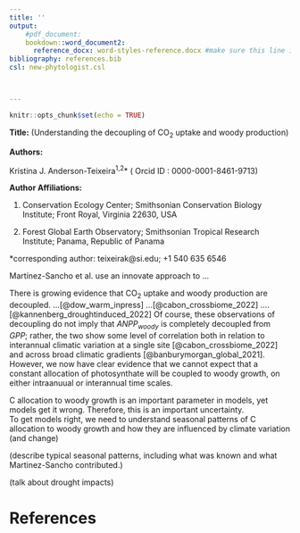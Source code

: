 ```yaml
---
title: ''
output: 
    #pdf_document: 
    bookdown::word_document2: 
      reference_docx: word-styles-reference.docx #make sure this line is indented! see this guide for formatting: https://rmarkdown.rstudio.com/articles_docx.html
bibliography: references.bib
csl: new-phytologist.csl



---
```

```r
knitr::opts_chunk$set(echo = TRUE)
```


\raggedright

**Title:** (Understanding the decoupling of CO~2~ uptake and woody production)

**Authors:** 

Kristina J. Anderson-Teixeira^1,2^* ( Orcid ID : 0000-0001-8461-9713)




**Author Affiliations:**

1. Conservation Ecology Center; Smithsonian Conservation Biology Institute; Front Royal, Virginia 22630, USA

2. Forest Global Earth Observatory; Smithsonian Tropical Research Institute; Panama, Republic of Panama



*corresponding author: teixeirak@si.edu; +1 540 635 6546

\newpage

 
Martínez-Sancho et al. use an innovate approach to …
 
There is growing evidence that CO~2~ uptake and woody production are decoupled. 
...[@dow_warm_inpress]
...[@cabon_crossbiome_2022] 
…. [@kannenberg_droughtinduced_2022]
Of course, these observations of decoupling do not imply that *ANPP~woody~* is completely decoupled from *GPP*; rather, the two show some level of correlation both in relation to interannual climatic variation at a single site [@cabon_crossbiome_2022] and across broad climatic gradients [@banburymorgan_global_2021]. 
However, we now have clear evidence that we cannot expect that a constant allocation of photosynthate will be coupled to woody growth, on either intraanuual or interannual time scales.
 
C allocation to woody growth is an important parameter in models, yet models get it wrong.
Therefore, this is an important uncertainty.  
To get models right, we need to understand seasonal patterns of C allocation to woody growth and how they are influenced by climate variation (and change)
 
(describe typical seasonal patterns, including what was known and what Martinez-Sancho contributed.)
 
(talk about drought impacts)

\newpage

# References {-#References}




